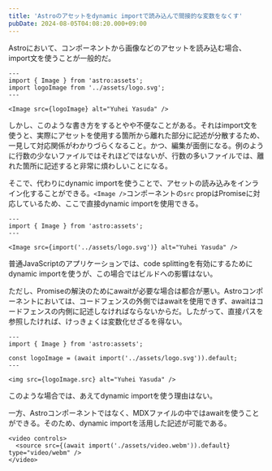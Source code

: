 ```yaml
---
title: 'Astroのアセットをdynamic importで読み込んで間接的な変数をなくす'
pubDate: 2024-08-05T04:08:20.000+09:00
---
```


Astroにおいて、コンポーネントから画像などのアセットを読み込む場合、import文を使うことが一般的だ。

```astro
---
import { Image } from 'astro:assets';
import logoImage from '../assets/logo.svg';
---

<Image src={logoImage} alt="Yuhei Yasuda" />
```

しかし、このような書き方をするとやや不便なことがある。それはimport文を使うと、実際にアセットを使用する箇所から離れた部分に記述が分散するため、一見して対応関係がわかりづらくなること。かつ、編集が面倒になる。例のように行数の少ないファイルではそれほどではないが、行数の多いファイルでは、離れた箇所に記述すると非常に煩わしいことになる。

そこで、代わりにdynamic importを使うことで、アセットの読み込みをインライン化することができる。`<Image />`コンポーネントの`src` propはPromiseに対応しているため、ここで直接dynamic importを使用できる。

```astro
---
import { Image } from 'astro:assets';
---

<Image src={import('../assets/logo.svg')} alt="Yuhei Yasuda" />
```

普通JavaScriptのアプリケーションでは、code splittingを有効にするためにdynamic importを使うが、この場合ではビルドへの影響はない。

ただし、Promiseの解決のためにawaitが必要な場合は都合が悪い。Astroコンポーネントにおいては、コードフェンスの外側ではawaitを使用できず、awaitはコードフェンスの内側に記述しなければならないからだ。したがって、直接パスを参照したければ、けっきょくは変数化せざるを得ない。

```astro
---
import { Image } from 'astro:assets';

const logoImage = (await import('../assets/logo.svg')).default;
---

<img src={logoImage.src} alt="Yuhei Yasuda" />
```

このような場合では、あえてdynamic importを使う理由はない。

一方、Astroコンポーネントではなく、MDXファイルの中ではawaitを使うことができる。そのため、dynamic importを活用した記述が可能である。

```mdx
<video controls>
  <source src={(await import('./assets/video.webm')).default} type="video/webm" />
</video>
```
